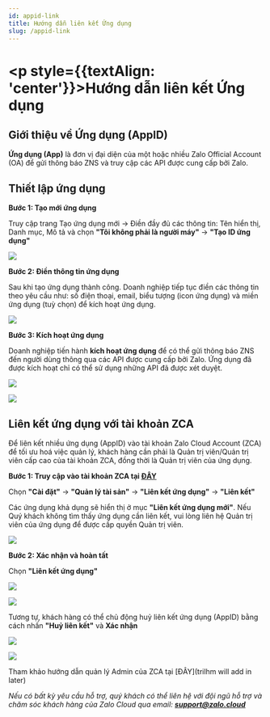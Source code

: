 ```yaml
---
id: appid-link
title: Hướng dẫn liên kết Ứng dụng
slug: /appid-link
---
```


# <p style={{textAlign: 'center'}}>Hướng dẫn liên kết Ứng dụng

## Giới thiệu về Ứng dụng (AppID)

**Ứng dụng (App)** là đơn vị đại diện của một hoặc nhiều Zalo Official Account (OA) để gửi thông báo ZNS và truy cập các API được cung cấp bởi Zalo.

## Thiết lập ứng dụng

**Bước 1: Tạo mới ứng dụng**

Truy cập trang Tạo ứng dụng mới → Điền đầy đủ các thông tin: Tên hiển thị, Danh mục, Mô tả và chọn **"Tôi không phải là người máy"** → **"Tạo ID ứng dụng"**

<p style={{ textAlign: "center" }}>
  <img src="https://stc-oa.zdn.vn/uploads/2024/08/21/47d6c6990e2266f1c042622a5c41c1ca.png" />
</p>

**Bước 2: Điền thông tin ứng dụng**

Sau khi tạo ứng dụng thành công. Doanh nghiệp tiếp tục điền các thông tin theo yêu cầu như: số điện thoại, email, biểu tượng (icon ứng dụng) và miền ứng dụng (tuỳ chọn) để kích hoạt ứng dụng.

<p style={{ textAlign: "center" }}>
  <img src="https://stc-oa.zdn.vn/uploads/2024/08/21/94fbc96546f3e0e3f4c4a8fed206a0a0.png" />
</p>

**Bước 3: Kích hoạt ứng dụng**

Doanh nghiệp tiến hành **kích hoạt ứng dụng** để có thể gửi thông báo ZNS đến người dùng thông qua các API được cung cấp bởi Zalo. Ứng dụng đã được kích hoạt chỉ có thể sử dụng những API đã được xét duyệt.

<p style={{ textAlign: "center" }}>
  <img src="https://stc-oa.zdn.vn/uploads/2024/08/21/5e6eef1edea5fa7e551eb795064891fd.png" />
</p>

<p style={{ textAlign: "center" }}>
  <img src="https://stc-oa.zdn.vn/uploads/2024/08/21/68d7e11b446bd6cfef1d48beaa4ca27c.png" />
</p>

## Liên kết ứng dụng với tài khoản ZCA

Để liên kết nhiều ứng dụng (AppID) vào tài khoản Zalo Cloud Account (ZCA) để tối ưu hoá việc quản lý, khách hàng cần phải là Quản trị viên/Quản trị viên cấp cao của tài khoản ZCA, đồng thời là Quản trị viên của ứng dụng.

**Bước 1: Truy cập vào tài khoản ZCA tại [ĐÂY](https://account.zalo.cloud/spending/overview)**

Chọn **"Cài đặt"** → **"Quản lý tài sản"** → **"Liên kết ứng dụng"** → **"Liên kết"**

Các ứng dụng khả dụng sẽ hiển thị ở mục **"Liên kết ứng dụng mới"**. Nếu Quý khách không tìm thấy ứng dụng cần liên kết, vui lòng liên hệ Quản trị viên của ứng dụng để được cấp quyền Quản trị viên.

<p style={{ textAlign: "center" }}>
  <img src="https://stc-oa.zdn.vn/uploads/2024/08/21/75946244ec13b109ac4119cf29cd4b1c.png" />
</p>

**Bước 2: Xác nhận và hoàn tất**

Chọn **"Liên kết ứng dụng"**

<p style={{ textAlign: "center" }}>
  <img src="https://stc-oa.zdn.vn/uploads/2024/08/21/6cbc7a89ae878311e13536195ac625ff.png" />
</p>

<p style={{ textAlign: "center" }}>
  <img src="https://stc-oa.zdn.vn/uploads/2024/08/21/918c9e165f6ab2de655fec09794fefd5.png" />
</p>

Tương tự, khách hàng có thể chủ động huỷ liên kết ứng dụng (AppID) bằng cách nhấn **"Huỷ liên kết"** và **Xác nhận**

<p style={{ textAlign: "center" }}>
  <img src="https://stc-oa.zdn.vn/uploads/2024/08/21/6dd374928879f6a9d3a7303ec83662d4.png" />
</p>

<p style={{ textAlign: "center" }}>
  <img src="https://stc-oa.zdn.vn/uploads/2024/08/21/61fe1cc43d4f0a3bd2e648e5017e490e.png" />
</p>

Tham khảo hướng dẫn quản lý Admin của ZCA tại [ĐÂY](trilhm will add in later)

*Nếu có bất kỳ yêu cầu hỗ trợ, quý khách có thể liên hệ với đội ngũ hỗ trợ và chăm sóc khách hàng của Zalo Cloud qua email:* ***support@zalo.cloud***


